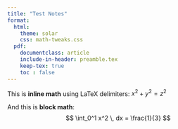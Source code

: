 ```yaml
---
title: "Test Notes"
format:
  html:
    theme: solar
    css: math-tweaks.css
  pdf:
    documentclass: article
    include-in-header: preamble.tex
    keep-tex: true
    toc : false
---
```


This is **inline math** using LaTeX delimiters: $x^2 + y^2 = z^2$

And this is **block math**:
$$
\int_0^1 x^2 \, dx = \frac{1}{3}
$$
